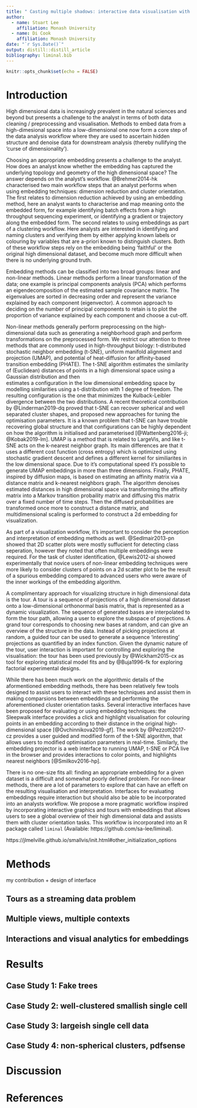 ```yaml
---
title: " Casting multiple shadows: interactive data visualisation with tours and embeddings"
author:
  - name: Stuart Lee
    affiliation: Monash University
  - name: Di Cook
    affiliation: Monash University
date: "`r Sys.Date()`"
output: distill::distill_article
bibliography: liminal.bib
---
```


```r
knitr::opts_chunk$set(echo = FALSE)
```

<!--
- review of embedding algorithms, interactive graphics, tours
- technology
- design
- examples/benchmarks
  - Kevin moon
  - pdfsense
  - single cell
  - quick draw
-->

# Introduction

High dimensional data is increasingly prevalent in the natural sciences and
beyond but presents a challenge to the analyst in terms of both data cleaning /
preprocessing and visualisation. Methods to embed data from a high-dimesional
space into a low-dimensional one now form a core step of the data analysis
workflow where they are used to ascertain hidden structure and denoise data for
downstream analysis (thereby nullifying the 'curse of dimensionality').

Choosing an appropriate embedding presents a challenge to the analyst. How does
an analyst know whether the embedding has captured the underlying topology and
geometry of the high dimensional space? The answer depends on the analyst's
workflow.  @Brehmer2014-hk characterised two main workflow steps that an
analyst performs when using embedding techniques: dimension reduction and
cluster orientation. The first relates to dimension reduction achieved by using
an embedding method, here an analyst wants to characterise and map meaning onto
the embedded form, for example identifying batch effects from a high throughput
sequencing experiment, or identifying a gradient or trajectory along the
embedded form. The second relates to using embeddings as part of a clustering
workflow. Here analysts are interested in identifying and naming clusters and
verifying them by either applying known labels or colouring by variables that
are a-priori known to distinguish clusters. Both of these workflow steps rely
on the embedding being 'faithful' or the original high dimensional dataset, and
become much more difficult when there is no underlying ground truth.

Embedding methods can be classified into two broad groups: linear
and non-linear methods. Linear methods perform a linear transformation
of the data; one example is principal components analysis (PCA)
which performs an eigendecomposition of the estimated sample covariance matrix.
The eigenvalues are sorted in decreasing order and represent the variance
explained by each component (eigenvector). A common approach to deciding on
the number of principal components to retain is to plot the proportion of variance explained by each component and choose a cut-off. 

Non-linear methods
generally perform preprocessing on the high-dimensional data such as generating
a neighborhood graph and perform transformations on the preprocessed form. We
restrict our attention to three methods that are commonly used in
high-throughput biology: t-distributed stochastic neighbor embedding (t-SNE), 
uniform manifold alignment and projection (UMAP), and potential of heat-diffusion for affinity-based transition embedding (PHATE). The t-SNE algorithm estimates the similarity of (Euclidean) distances of points in a high dimensional space using a Gaussian distribution and then  
estimates a configuration in the low dimensional embedding space by modelling
similarities using a t-distribution with 1 degree of freedom. The resulting
configuration is the one that minimizes the Kulback-Leibler divergence
between the two distributions. A recent theoretical contribution by @Linderman2019-dq proved that t-SNE can recover spherical and well separated 
cluster shapes, and proposed new approaches for tuning the optimisation parameters. It is a known problem that t-SNE can have trouble recovering
global structure and that configurations can be highly dependent on
how the algorithm is initialised and parameterised 
[@Wattenberg2016-ji; @Kobak2019-lm]. UMAP is a method that is
related to LargeVis, and like t-SNE acts on the k-nearest neighbor graph. Its
main differences are that it uses a different cost function (cross entropy) which is optimized using stochastic gradient descent and defines a different
kernel for similiarites in the low dimensional space. Due to it's computational
speed it's possible to generate UMAP embeddings in more than three dimensions. Finally, PHATE, inspired by diffusion maps, is based on estimating an affinity matrix via a distance matrix and k-nearest neighbors graph. The algorithm
denoises estimated distances in high dimensional space via transforming the
affinity matrix into a Markov transition probaility matrix and diffusing this 
matrix over a fixed number of time steps. Then the diffused probabilities
are transformed once more to construct a distance matrix, and multidimensional
scaling is performed to construct a 2d embedding for visualization.  

As part of a visualization workflow, it's important to consider the perception 
and interpretation of embedding methods as well. @Sedlmair2013-pn showed that 2D
scatter plots were mostly suffucient for detecting class seperation, however
they noted that often multiple embeddings were required. For the task of cluster
identification, @Lewis2012-ai showed experimentally that novice
users of non-linear embedding techniques were more likely to consider clusters
of points on a 2d scatter plot to be the result of a spurious embedding
compared to advanced users who were aware of the inner workings of the embedding
algorithm. 

A complimentary approach for visualizing structure in high dimensional data
is the tour. A tour is a sequence of projections of a high dimensional dataset
onto a low-dimensional orthonormal basis matrix, that is represented as a dynamic visualization. The sequence of generated bases are interpolated to form the tour path, allowing a user to explore the subspace of projections. A
grand tour corresponds to choosing new bases at random, and can give an
overview of the structure in the data. Instead of picking projections at random, a guided tour can be used to generate a sequence 'interesting' projections
as quantified by an index function. Given the dynamic nature of the tour, user interaction is important for controlling and exploring the visualisation: the tour has been used previously by @Wickham2015-cx as tool for exploring statistical model fits and by @Buja1996-fk for exploring factorial experimental
designs.  

While there has been much work on the algorithmic details of the aformentioned
embedding methods, there has been relatively few tools designed to assist
users to interact with these techniques and assist them in making comparsions
between embeddings and performing the aforementioned cluster orientation tasks. 
Several interactive interfaces have been proposed for evaluating or using
embedding techniques: the Sleepwalk interface provides a click and highlight visualisation for colouring points in an embedding according to their distance
in the original high-dimensional space [@Ovchinnikova2019-gf]. The work by 
@Pezzotti2017-cz provides a user guided and modified form of the t-SNE algorithm, that allows users to modified optimisation parameters in real-time.
Similarly, the embedding projector is a web interface to running UMAP, t-SNE
or PCA live in the browser and provides interactions to color points, and
highlights nearest neighbors [@Smilkov2016-hp]. 

There is no one-size fits all: finding an appropriate embedding for a given
dataset is a difficult and somewhat poorly defined problem. For non-linear methods, there are a lot of parameters to explore that can have an effeft on the resulting visualisation and interpretation. Interfaces for evaluating embeddings
require interaction but should also be able to be incorporated into an analysts workflow. We propose a more pragmatic workflow inspired by incorporating
interactive graphics and tours with embeddings that allows users to see a
global overview of their high dimensional data and assists them with cluster
orientation tasks. This workflow is incorporated into an R package
called `liminal` (Available: https://github.com/sa-lee/liminal).


https://jlmelville.github.io/smallvis/init.html#other_initialization_options


# Methods

my contribution + design of interface

## Tours as a streaming data problem


## Multiple views, multiple contexts



## Interactions and visual analytics for embeddings


# Results

## Case Study 1: Fake trees

## Case Study 2: well-clustered smallish single cell

## Case Study 3: largeish single cell data

## Case Study 4: non-spherical clusters, pdfsense


# Discussion

# References
